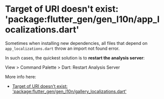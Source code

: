 # Target of URI doesn't exist: 'package:flutter_gen/gen_l10n/app_localizations.dart'

Sometimes when installing new dependencies, all files that depend on `app_localizations.dart` throw an import not found error.

In such cases, the quickest solution is to **restart the analysis server**:

View > Command Palette > Dart: Restart Analysis Server

More info here:

- [Target of URI doesn't exist: 'package:flutter_gen/gen_l10n/gallery_localizations.dart'](https://stackoverflow.com/questions/64574620/target-of-uri-doesnt-exist-packageflutter-gen-gen-l10n-gallery-localizations)
